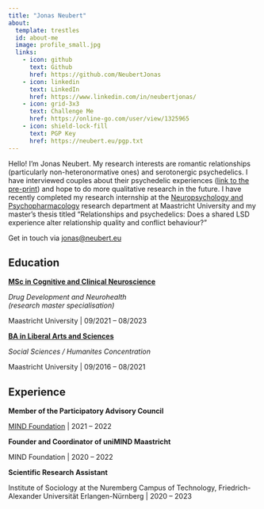 ```yaml
---
title: "Jonas Neubert"
about:
  template: trestles
  id: about-me
  image: profile_small.jpg
  links:
    - icon: github
      text: Github
      href: https://github.com/NeubertJonas
    - icon: linkedin
      text: LinkedIn
      href: https://www.linkedin.com/in/neubertjonas/
    - icon: grid-3x3
      text: Challenge Me
      href: https://online-go.com/user/view/1325965
    - icon: shield-lock-fill
      text: PGP Key
      href: https://neubert.eu/pgp.txt
---
```


:::{#about-me}

Hello! I'm Jonas Neubert. My research interests are romantic relationships (particularly non-heteronormative ones) and serotonergic psychedelics. I have interviewed couples about their psychedelic experiences ([link to the pre-print](https://doi.org/10.31234/osf.io/pd6r9)) and hope to do more qualitative research in the future. I have recently completed my research internship at the [Neuropsychology and Psychopharmacology](https://www.maastrichtuniversity.nl/research/neuropsychology-and-psychopharmacology) research department at Maastricht University and my master's thesis titled "Relationships and psychedelics: Does a shared LSD experience alter relationship quality and conflict behaviour?"

Get in touch via [jonas@neubert.eu](mailto:jonas@neubert.eu)

## Education

**[MSc in Cognitive and Clinical Neuroscience](https://curriculum.maastrichtuniversity.nl/education/master/research-master-cognitive-and-clinical-neuroscience-specialisation-drug-development)**

*Drug Development and Neurohealth*\
*(research master specialisation)*

Maastricht University | 09/2021 -- 08/2023

**[BA in Liberal Arts and Sciences](https://curriculum.maastrichtuniversity.nl/education/bachelor/university-college-maastricht)**

*Social Sciences / Humanites Concentration*

Maastricht University \| 09/2016 -- 08/2021

## Experience

**Member of the Participatory Advisory Council**

[MIND Foundation](https://mind-foundation.org) \| 2021 -- 2022

**Founder and Coordinator of uniMIND Maastricht**

MIND Foundation \| 2020 -- 2022

**Scientific Research Assistant**

Institute of Sociology at the Nuremberg Campus of Technology, Friedrich-Alexander Universität Erlangen-Nürnberg \| 2020 -- 2023

:::

